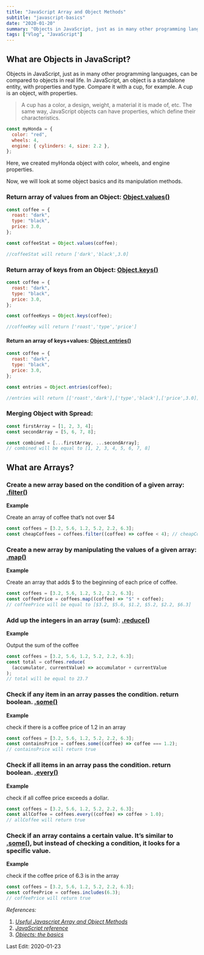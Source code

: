 ```yaml
---
title: "JavaScript Array and Object Methods"
subtitle: "javascript-basics"
date: "2020-01-20"
summary: "Objects in JavaScript, just as in many other programming languages, can be compared to objects in real life. In JavaScript, an object is a standalone entity, with properties and type. Compare it with a cup, for example. A cup is an object, with properties."
tags: ["Vlog", "JavaScript"]
---
```


## What are Objects in JavaScript?

Objects in JavaScript, just as in many other programming languages, can be compared to objects in real life. In JavaScript, an object is a standalone entity, with properties and type. Compare it with a cup, for example. A cup is an object, with properties.

> A cup has a color, a design, weight, a material it is made of, etc. The same way, JavaScript objects can have properties, which define their characteristics.

```js
const myHonda = {
  color: "red",
  wheels: 4,
  engine: { cylinders: 4, size: 2.2 },
};
```

Here, we created myHonda object with color, wheels, and engine properties.

Now, we will look at some object basics and its manipulation methods.

### Return array of values from an Object: [Object.values()](https://developer.mozilla.org/en-US/docs/Web/JavaScript/Reference/Global_Objects/Object/values)

```js
const coffee = {
  roast: "dark",
  type: "black",
  price: 3.0,
};

const coffeeStat = Object.values(coffee);

//coffeeStat will return ['dark','black',3.0]
```

### Return array of keys from an Object: [Object.keys()](https://developer.mozilla.org/en-US/docs/Web/JavaScript/Reference/Global_Objects/Object/keys)

```js
const coffee = {
  roast: "dark",
  type: "black",
  price: 3.0,
};

const coffeeKeys = Object.keys(coffee);

//coffeeKey will return ['roast','type','price']
```

#### Return an array of keys+values: [Object.entries()](https://developer.mozilla.org/en-US/docs/Web/JavaScript/Reference/Global_Objects/Object/entries)

```js
const coffee = {
  roast: "dark",
  type: "black",
  price: 3.0,
};

const entries = Object.entries(coffee);

//entries will return [['roast','dark'],['type','black'],['price',3.0]]
```

### Merging Object with Spread:

```js
const firstArray = [1, 2, 3, 4];
const secondArray = [5, 6, 7, 8];

const combined = [...firstArray, ...secondArray];
// combined will be equal to [1, 2, 3, 4, 5, 6, 7, 8]
```

## What are Arrays?

### Create a new array based on the condition of a given array: [.filter()](https://developer.mozilla.org/en-US/docs/Web/JavaScript/Reference/Global_Objects/Array/filter)

**Example**

Create an array of coffee that’s not over $4

```js
const coffees = [3.2, 5.6, 1.2, 5.2, 2.2, 6.3];
const cheapCoffees = coffees.filter((coffee) => coffee < 4); // cheapCoffees will be equal to [3.2, 1.2, 2.2]
```

### Create a new array by manipulating the values of a given array: [.map()](https://developer.mozilla.org/en-US/docs/Web/JavaScript/Reference/Global_Objects/Array/map)

**Example**

Create an array that adds $ to the beginning of each price of coffee.

```js
const coffees = [3.2, 5.6, 1.2, 5.2, 2.2, 6.3];
const coffeePrice = coffees.map((coffee) => "$" + coffee);
// coffeePrice will be equal to [$3.2, $5.6, $1.2, $5.2, $2.2, $6.3]
```

### Add up the integers in an array (sum): [.reduce()](https://developer.mozilla.org/en-US/docs/Web/JavaScript/Reference/Global_Objects/Array/Reduce)

**Example**

Output the sum of the coffee

```js
const coffees = [3.2, 5.6, 1.2, 5.2, 2.2, 6.3];
const total = coffees.reduce(
  (accumulator, currentValue) => accumulator + currentValue
);
// total will be equal to 23.7
```

### Check if any item in an array passes the condition. return boolean. [.some()](https://developer.mozilla.org/en-US/docs/Web/JavaScript/Reference/Global_Objects/Array/some)

**Example**

check if there is a coffee price of 1.2 in an array

```js
const coffees = [3.2, 5.6, 1.2, 5.2, 2.2, 6.3];
const containsPrice = coffees.some((coffee) => coffee === 1.2);
// containsPrice will return true
```

### Check if all items in an array pass the condition. return boolean. [.every()](https://developer.mozilla.org/en-US/docs/Web/JavaScript/Reference/Global_Objects/Array/every)

**Example**

check if all coffee price exceeds a dollar.

```js
const coffees = [3.2, 5.6, 1.2, 5.2, 2.2, 6.3];
const allCoffee = coffees.every((coffee) => coffee > 1.0);
// allCoffee will return true
```

### Check if an array contains a certain value. It’s similar to [.some()](https://developer.mozilla.org/en-US/docs/Web/JavaScript/Reference/Global_Objects/Array/some), but instead of checking a condition, it looks for a specific value.

**Example**

check if the coffee price of 6.3 is in the array

```js
const coffees = [3.2, 5.6, 1.2, 5.2, 2.2, 6.3];
const coffeePrice = coffees.includes(6.3);
// coffeePrice will return true
```

_References:_

1.  [_Useful Javascript Array and Object Methods_](https://codeburst.io/useful-javascript-array-and-object-methods-6c7971d93230)
2.  [_JavaScript reference_](https://developer.mozilla.org/en-US/docs/Web/JavaScript/Reference/Global_Objects)
3.  [_Objects: the basics_](https://javascript.info/object-basics)

Last Edit: 2020-01-23
